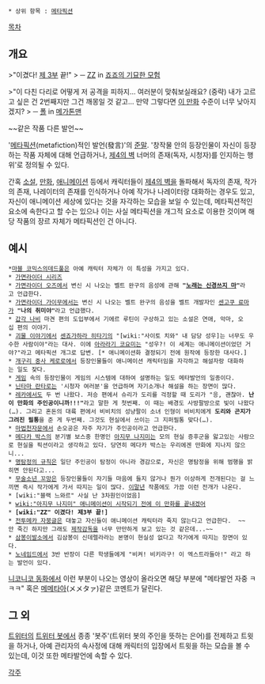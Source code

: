  * 상위 항목 : [[메타픽션]]

[[목차]]

== 개요 ==
>"이겼다! [[스타더스트 크루세이더즈|제 3부]] 끝!"
> ─ [[ZZ]] in [[죠죠의 기묘한 모험]]

>"이 다친 다리로 어떻게 저 공격을 피하지… 여러분이 맞춰보실래요? (중략) 내가 고르고 싶은 건 2번째지만 그건 깨몽일 것 같고… 만약 그렇다면 [[메가톤맨|이 만화]] 수준이 너무 낮아지겠지?
> ─ [[장 피에르 폴나레프|폴]] in [[메가톤맨]]

~~같은 작품 다른 발언~~

'[[메타픽션]](metafiction)적인 발언(發言)'의 [[준말]]. '창작물 안의 등장인물이 자신이 등장하는 작품 자체에 대해 언급하거나, [[제4의 벽]] 너머의 존재(독자, 시청자)를 인지하는 행위'로 정의될 수 있다.

간혹 [[소설]], [[만화]], [[애니메이션]] 등에서 캐릭터들이 [[제4의 벽]]을 돌파해서 독자의 존재, 작가의 존재, 나레이터의 존재를 인식하거나 아예 작가나 나레이터랑 대화하는 경우도 있고, 자신이 애니메이션 세상에 있다는 것을 자각하는 모습을 보일 수 있는데, 메타픽션적인 요소에 속한다고 할 수는 있으나 이는 사실 메타픽션을 개그적 요소로 이용한 것이며 해당 작품의 장르 자체가 메타픽션인 건 아니다.


== 예시 ==

 *[[마블 코믹스]]의[[데드풀]]은 아예 캐릭터 자체가 이 특성을 가지고 있다.
 * [[가면라이더 시리즈]]
 * [[가면라이더 오즈]]에서 변신 시 나오는 벨트 완구의 음성에 관해 '''"[[앙크(가면라이더 오즈)|노래는 신경쓰지 마]]"'''라고 언급한다. 
 * [[가면라이더 가이무]]에서는 변신 시 나오는 벨트 완구의 음성을 벨트 개발자인 [[센고쿠 료마]]가 '''"나의 취미야"'''라고 언급했다. 
 * [[갑각 나비]] 마견 편의 도입부에서 기에르 루틴이 구상하고 있는 소설은 연애, 악마, 오십 편의 이야기.
 * [[괴물 이야기]]에서 [[센죠가하라 히타기]]의 "[wiki:"사이토 치와" 내 담당 성우]는 너무도 우수한 사람이야"라는 대사. 이에 [[아라라기 코요미]]는 "성우?! 이 세계는 애니메이션이었던 거야?"라고 메타픽션 개그로 답변. [* 애니메이션화 결정되기 전에 원작에 등장한 대사다.]
 * [[개구리 중사 케로로]]에서 등장인물들이 애니메이션 캐릭터임을 자각하고 해설자랑 대화하는 일도 잦다.
 * [[게임]] 속의 등장인물이 게임의 시스템에 대하여 설명하는 일도 메타발언의 일종이다.
 * [[닌타마 란타로]]는 '시청자 여러분'을 언급하며 자기소개나 해설을 하는 장면이 많다.
 * [[레카]]에서도 두 번 나왔다. 저승 편에서 슈리가 도리를 걱정할 때 도리가 "응, 괜찮아. '''난 이 만화의 주인공이니까!!!"'''라고 말한 게 첫번째. 이 때는 배경도 사방팔방으로 빛이 나왔다(…). 그리고 혼돈의 대륙 편에서 비비치의 성냥팔이 소녀 인형이 비비치에게 '''도리와 곤지가 그려진 필통'''을 준 게 두번째. 그것도 현실에서 쓰이는 그 지퍼필통 맞다(…).
 * [[마법천자문]]에서 손오공은 자주 자기가 주인공이라고 언급한다.
 * [[메다카 박스]]의 분기별 보스중 한명인 [[아지무 나지미]]는 모의 현실 증후군을 앓고있는 사람으로 현실을 픽션이라고 생각하고 있다. 당연히 메다카 박스는 우리에겐 만화에 지나지 않으니...
 * [[명탐정의 규칙]]은 일단 주인공이 탐정이 아니라 경감으로, 자신은 명탐정을 위해 범행을 밝히면 안된다고...
 * [[무술소년 꼬망]]은 등장인물들이 자기들 마음에 들지 않거나 뭔가 이상하게 전개된다는 걸 느끼면 즉시 작가에게 가서 따지는 일이 많다. [[이말년]] 작품에도 가끔 이런 전개가 나온다.
 * [wiki:"블랙 느와르" 사실 난 3차원인이었음]
 * [[wiki:"아지무 나지미" 애니메이션이 시작되기 전에 이 만화를 끝내겠어]]
 * '''[wiki:"ZZ" 이겼다! 제3부 끝!]'''
 * [[전투메카 자붕글]]은 대놓고 자신들이 애니메이션 캐릭터라 죽지 않는다고 언급한다.  ~~안 죽긴 하지만 그래도 [[몰살의 토미노|제작감독]]을 너무 만만하게 보고 있는 것 같은데...~~
 * [[삼봉이발소]]에서 김삼봉이 신데렐라라는 본명이 현실성 없다고 작가에게 따지는 장면이 있다. 
 * [[노네임드]]에서 3반 반장이 다른 학생들에게 "비켜! 비키라구! 이 엑스트라들아!" 라고 하는 발언이 있다.
[[니코니코 동화]]에서 이런 부분이 나오는 영상이 올라오면 해당 부분에 "메타발언 자중 ㅋㅋㅋ" 혹은 [[개구리(죠죠의 기묘한 모험)|메메타아]](メメタァ)같은 코멘트가 달린다. 

== 그 외 ==
[[트위터]]의 [[트위터 봇]]에서 종종 '봇주'(트위터 봇의 주인을 뜻하는 은어)를 전제하고 트윗을 하거나, 아예 관리자의 속사정에 대해 캐릭터의 입장에서 트윗을 하는 모습을 볼 수 있는데, 이것 또한 메타발언에 속할 수 있다. 


[[각주]]
